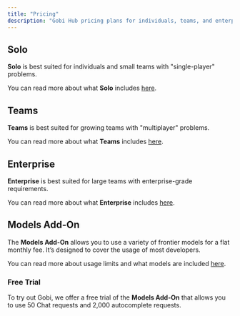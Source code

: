 ```yaml
---
title: "Pricing"
description: "Gobi Hub pricing plans for individuals, teams, and enterprises, including the Models Add-On that provides access to frontier AI models for a flat monthly fee"
---
```


## Solo

**Solo** is best suited for individuals and small teams with "single-player" problems.

You can read more about what **Solo** includes [here](https://hub.gourmand.dev/pricing).

## Teams

**Teams** is best suited for growing teams with "multiplayer" problems.

You can read more about what **Teams** includes [here](https://hub.gourmand.dev/pricing).

## Enterprise

**Enterprise** is best suited for large teams with enterprise-grade requirements.

You can read more about what **Enterprise** includes [here](https://hub.gourmand.dev/pricing).

## Models Add-On

The **Models Add-On** allows you to use a variety of frontier models for a flat monthly fee. It’s designed to cover the usage of most developers.

You can read more about usage limits and what models are included [here](https://hub.gourmand.dev/pricing).

### Free Trial

To try out Gobi, we offer a free trial of the **Models Add-On** that allows you to use 50 Chat requests and 2,000 autocomplete requests.
